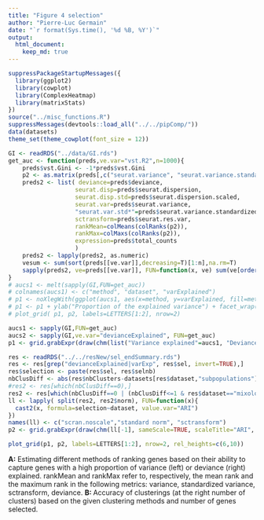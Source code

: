 ```yaml
---
title: "Figure 4 selection"
author: "Pierre-Luc Germain"
date: "`r format(Sys.time(), '%d %B, %Y')`"
output:
  html_document:
    keep_md: true
---
```


```r
suppressPackageStartupMessages({
  library(ggplot2)
  library(cowplot)
  library(ComplexHeatmap)
  library(matrixStats)
})
source("../misc_functions.R")
suppressMessages(devtools::load_all("../../pipComp/"))
data(datasets)
theme_set(theme_cowplot(font_size = 12))
```

```r
GI <- readRDS("../data/GI.rds")
get_auc <- function(preds,ve.var="vst.R2",n=1000){
    preds$vst.Gini <- -1*preds$vst.Gini
    p2 <- as.matrix(preds[,c("seurat.variance", "seurat.variance.standardized", "seurat.res.var", "deviance")])
    preds2 <- list( deviance=preds$deviance,
                   seurat.disp=preds$seurat.dispersion,
                   seurat.disp.std=preds$seurat.dispersion.scaled,
                   seurat.var=preds$seurat.variance,
                   "seurat.var.std*"=preds$seurat.variance.standardized,
                   sctransform=preds$seurat.res.var,
                   rankMean=colMeans(colRanks(p2)),
                   rankMax=colMaxs(colRanks(p2)),
                   expression=preds$total_counts
                   )
    preds2 <- lapply(preds2, as.numeric)
    vesum <- sum(sort(preds[[ve.var]],decreasing=T)[1:n],na.rm=T)
    sapply(preds2, ve=preds[[ve.var]], FUN=function(x, ve) sum(ve[order(x, decreasing=T)[1:n]],na.rm=T))/vesum
}
# aucs1 <- melt(sapply(GI,FUN=get_auc))
# colnames(aucs1) <- c("method", "dataset", "varExplained")
# p1 <- noXlegWith(ggplot(aucs1, aes(x=method, y=varExplained, fill=method)) + geom_col())
# p1 <- p1 + ylab("Proportion of the explained variance") + facet_wrap(~dataset, scale="free",dir="v")
# plot_grid( p1, p2, labels=LETTERS[1:2], nrow=2)

aucs1 <- sapply(GI,FUN=get_auc)
aucs2 <- sapply(GI,ve.var="devianceExplained", FUN=get_auc)
p1 <- grid.grabExpr(draw(chm(list("Variance explained"=aucs1, "Deviance explained"=aucs2), sameScale=TRUE, scaleTitle="Proportion", cluster_columns=FALSE)))
```

```r
res <- readRDS("../../resNew/sel_endSummary.rds")
res <- res[grep("devianceExplained|varExp", res$sel, invert=TRUE),]
res$selection <- paste(res$sel, res$selnb)
nbClusDiff <- abs(res$nbClusters-datasets[res$dataset,"subpopulations"])
#res2 <- res[which(nbClusDiff==0),]
res2 <- res[which(nbClusDiff==0 | (nbClusDiff<=1 & res$dataset=="mixology10x3cl")),]
ll <- lapply( split(res2, res2$norm), FUN=function(x){
  cast2(x, formula=selection~dataset, value.var="ARI")
})
names(ll) <- c("scran.noscale","standard norm", "sctransform")
p2 <- grid.grabExpr(draw(chm(ll[-1], sameScale=TRUE, scaleTitle="ARI", cluster_rows=FALSE, cluster_columns=FALSE)))

plot_grid(p1, p2, labels=LETTERS[1:2], nrow=2, rel_heights=c(6,10))
```

**A:** Estimating different methods of ranking genes based on their ability to capture genes with a high proportion of variance (left) or deviance (right) explained. rankMean and rankMax refer to, respectively, the mean rank and the maximum rank in the following metrics: variance, standardized variance, sctransform, deviance.
**B: ** Accuracy of clusterings (at the right number of clusters) based on the given clustering methods and number of genes selected.